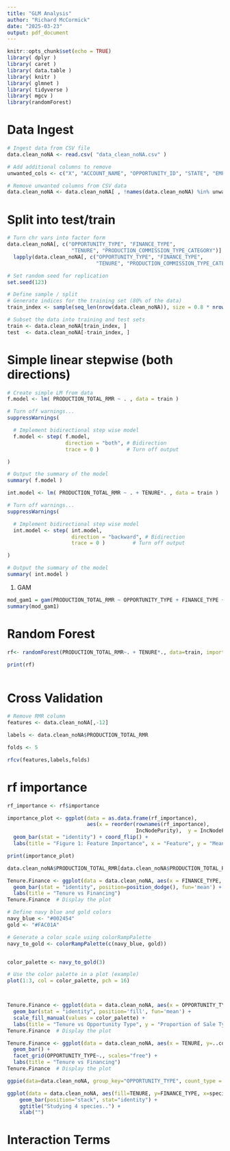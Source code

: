 ```yaml
---
title: "GLM Analysis"
author: "Richard McCormick"
date: "2025-03-23"
output: pdf_document
---
```


```r
knitr::opts_chunk$set(echo = TRUE)
library( dplyr )
library( caret )
library( data.table )
library( knitr )
library( glmnet )
library( tidyverse )
library( mgcv )
library(randomForest)

```

# Data Ingest

```r
# Ingest data from CSV file
data.clean_noNA <- read.csv( "data_clean_noNA.csv" )

# Add additional columns to remove
unwanted_cols <- c("X", "ACCOUNT_NAME", "OPPORTUNITY_ID", "STATE", "EMPLOYEE_ID", "PARENT_OFFICE_ID", "TEAM_LEADER_ID", "PRODUCTION_SERVICE_NUMBER", "PRODUCTION_INSTALL_FEES_COLLECTED", "CLOSED_SALE", "PRODUCTION_EFP" )  

# Remove unwanted columns from CSV data
data.clean_noNA <- data.clean_noNA[ , !names(data.clean_noNA) %in% unwanted_cols]

```


# Split into test/train
```r

# Turn chr vars into factor form
data.clean_noNA[, c("OPPORTUNITY_TYPE", "FINANCE_TYPE", 
                     "TENURE", "PRODUCTION_COMMISSION_TYPE_CATEGORY")] <- 
  lapply(data.clean_noNA[, c("OPPORTUNITY_TYPE", "FINANCE_TYPE", 
                             "TENURE", "PRODUCTION_COMMISSION_TYPE_CATEGORY")], as.factor)

# Set random seed for replication
set.seed(123)

# Define sample / split
# Generate indices for the training set (80% of the data)
train_index <- sample(seq_len(nrow(data.clean_noNA)), size = 0.8 * nrow(data.clean_noNA), replace = FALSE)

# Subset the data into training and test sets
train <- data.clean_noNA[train_index, ]
test  <- data.clean_noNA[-train_index, ]
```


# Simple linear stepwise (both directions)

```r

# Create simple LM from data
f.model <- lm( PRODUCTION_TOTAL_RMR ~ . , data = train )

# Turn off warnings...
suppressWarnings(

  # Implement bidirectional step wise model
  f.model <- step( f.model, 
                   direction = "both", # Bidirection
                   trace = 0 )         # Turn off output

)

# Output the summary of the model
summary( f.model )

```


```r
int.model <- lm( PRODUCTION_TOTAL_RMR ~ . + TENURE*. , data = train )

# Turn off warnings...
suppressWarnings(

  # Implement bidirectional step wise model
  int.model <- step( int.model, 
                     direction = "backward", # Bidirection
                     trace = 0 )         # Turn off output

)

# Output the summary of the model
summary( int.model )
```


#. GAM

```r

mod_gam1 = gam(PRODUCTION_TOTAL_RMR ~ OPPORTUNITY_TYPE + FINANCE_TYPE + TENURE + PRODUCTION_IS_UPGRADE + KIT_PREMIUM_PACKAGE + PRODUCTION_IS_VALID_INSTALL + PRODUCTION_COMMISSION_TYPE_CATEGORY + PRODUCTION_IS_SAME_DAY + PRODUCTION_IS_CHARITY, data = train)
summary(mod_gam1)

```


# Random Forest

```r


rf<- randomForest(PRODUCTION_TOTAL_RMR~. + TENURE*., data=train, importance = TRUE)

print(rf)

```
```r




```





# Cross Validation
```r

# Remove RMR column
features <- data.clean_noNA[,-12]

labels <- data.clean_noNA$PRODUCTION_TOTAL_RMR

folds <- 5

rfcv(features,labels,folds)


```
# rf importance

```r

rf_importance <- rf$importance

importance_plot <- ggplot(data = as.data.frame(rf_importance),
                          aes(x = reorder(rownames(rf_importance), 
                                          IncNodePurity),  y = IncNodePurity)) + 
  geom_bar(stat = "identity") + coord_flip() +
  labs(title = "Figure 1: Feature Importance", x = "Feature", y = "Mean Decrease in Gini")

print(importance_plot)

```


```r
data.clean_noNA$PRODUCTION_TOTAL_RMR[data.clean_noNA$PRODUCTION_TOTAL_RMR<0] <- 0

Tenure.Finance <- ggplot(data = data.clean_noNA, aes(x = FINANCE_TYPE, y = PRODUCTION_TOTAL_RMR, fill=TENURE)) +  
  geom_bar(stat = "identity", position=position_dodge(), fun='mean') +   
  labs(title = "Tenure vs Financing")
Tenure.Finance  # Display the plot


```
```r
# Define navy blue and gold colors
navy_blue <- "#002454"
gold <- "#FAC01A"

# Generate a color scale using colorRampPalette
navy_to_gold <- colorRampPalette(c(navy_blue, gold))


color_palette <- navy_to_gold(3)

# Use the color palette in a plot (example)
plot(1:3, col = color_palette, pch = 16)



Tenure.Finance <- ggplot(data = data.clean_noNA, aes(x = OPPORTUNITY_TYPE, y = PRODUCTION_TOTAL_RMR, fill=TENURE)) +  
  geom_bar(stat = "identity", position='fill', fun='mean') + 
  scale_fill_manual(values = color_palette) +
  labs(title = "Tenure vs Opportunity Type", y = "Proportion of Sale Type")
Tenure.Finance  # Display the plot
```
```r
Tenure.Finance <- ggplot(data = data.clean_noNA, aes(x = TENURE, y=..count.., fill=TENURE)) + 
  geom_bar() +   
  facet_grid(OPPORTUNITY_TYPE~., scales="free") +
  labs(title = "Tenure vs Financing")
Tenure.Finance  # Display the plot
```
```r
ggpie(data=data.clean_noNA, group_key="OPPORTUNITY_TYPE", count_type = "full")
```



```r


ggplot(data = data.clean_noNA, aes(fill=TENURE, y=FINANCE_TYPE, x=specie)) + 
    geom_bar(position="stack", stat="identity") +
    ggtitle("Studying 4 species..") +
    xlab("")

```



# Interaction Terms


```r




```